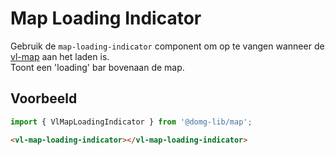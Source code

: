
# Map Loading Indicator

<CustomDocMetaData id="map-loading-indicator" />

Gebruik de `map-loading-indicator` component om op te vangen wanneer de [vl-map](/docs/map-map--map-default) aan het
laden is.<br/>
Toont een 'loading' bar bovenaan de map.


## Voorbeeld

```js
import { VlMapLoadingIndicator } from '@domg-lib/map';
```

```html
<vl-map-loading-indicator></vl-map-loading-indicator>
```

<Canvas of={VlMapLoadingIndicatorStories.MapLoadingIndicatorDefault}/>
